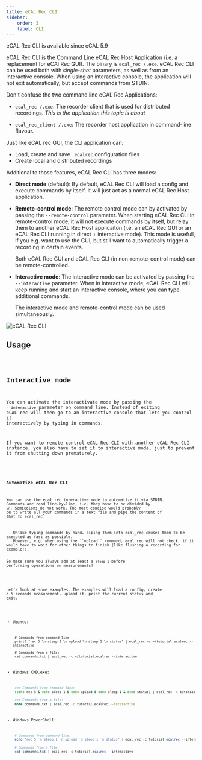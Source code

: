 ```yaml
---
title: eCAL Rec CLI
sidebar:
    order: 3
    label: CLI
---
```




<Aside>
   eCAL Rec CLI is available since eCAL 5.9
</Aside>

eCAL Rec CLI is the Command Line eCAL Rec Host Application (i.e. a replacement for eCAl Rec GUI).
The binary is `ecal_rec /.exe`. eCAL Rec CLI can be used both with *single-shot* parameters, as well as from an interactive console.
When using an interactive console, the application will not exit automatically, but accept commands from STDIN.

<Aside type="caution" title="Important">
   Don't confuse the two command line eCAL Rec Applications:
   
   - `ecal_rec /.exe`: The recorder client that is used for distributed recordings.
     *This is the application this topic is about*

   - `ecal_rec_client /.exe`: The recorder host application in command-line flavour.
</Aside>

Just like eCAL rec GUI, the CLI application can:

- Load, create and save `.ecalrec` configuration files
- Create local and distributed recordings

Additional to those features, eCAL Rec CLI has three modes:

- **Direct mode** (default): By default, eCAL Rec CLI will load a config and execute commands by itself.
  It will just act as a normal eCAL Rec Host application.

- **Remote-control mode**: The remote control mode can by activated by passing the ``--remote-control`` parameter.
  When starting eCAL Rec CLI in remote-control mode, it will not execute commands by itself, but relay them to another eCAL Rec Host applicaiton (i.e. an eCAL Rec GUI or an eCAL Rec CLI running in direct + interactive mode).
  This mode is usefull, if you e.g. want to use the GUI, but still want to automatically trigger a recording in certain events.

  Both eCAL Rec GUI and eCAL Rec CLI (in non-remote-control mode) can be remote-controlled.

- **Interactive mode**: The interactive mode can be activated by passing the ``--interactive`` parameter.
  When in interactive mode, eCAL Rec CLI will keep running and start an interactive console, where you can type additional commands.
  
  The interactive mode and remote-control mode can be used simultaneously.

![eCAL Rec CLI](../../../../../assets/rec_server_cli.png)

## Usage
<Code code={recServerCliUsageTXT} lang="text" title="rec_server_cli_usage.txt"/>

## Interactive mode

You can activate the interactivate mode by passing the ``--interactive`` parameter on command line.
Instead of exiting eCAL rec will then go to an interactive console that lets you control it interactively by typing in commands.

If you want to remote-control eCAL Rec CLI with another eCAL Rec CLI instance, you also have to set it to interactive mode, just to prevent it from shutting down prematurely.

<Code code={recServerCliInteractiveHelpTXT} lang="text" title="rec_server_cli_interactive_help.txt"/>

### Automatize eCAL Rec CLI

You can use the ecal_rec interactive mode to automatize it via STDIN.
Commands are read line-by-line, i.e. they have to be divided by ``\n``.
Semicolons do not work.
The most concise would probably be to write all your commands in a text file and pipe the content of that to ecal_rec.

<Aside type="caution" title="Important">
   Unlike typing commands by hand, piping them into ecal_rec causes them to be executed as fast as possible.
   However, e.g. when using the ``upload`` command, ecal_rec will not check, if it would have to wait for other things to finish (like flushing a recording for example!).

   So make sure you always add at least a ``sleep 1`` before performing operations on measurements!
</Aside>

Let's look at some examples.
The examples will load a config, create a 5 seconds measurement, upload it, print the current status and exit.


- Ubuntu:
    ```shell
     # Commands from command line:
     printf "rec 5 \n sleep 1 \n upload \n sleep 1 \n status" | ecal_rec -c ~/tutorial.ecalrec --interactive

     # Commands from a file:
     cat commands.txt | ecal_rec -c ~/tutorial.ecalrec --interactive
     ```

- Windows CMD.exe:
    ```bat 
     rem Commands from command line:
     (echo rec 5 & echo sleep 1 & echo upload & echo sleep 1 & echo status) | ecal_rec -c tutorial.ecalrec --interactive

     rem Commands from a file:
     more commands.txt | ecal_rec -c tutorial.ecalrec --interactive
    ```

- Windows PowerShell:
    ```powershell
     # Commands from command line:
     echo "rec 5 `n sleep 1 `n upload `n sleep 1 `n status" | ecal_rec -c tutorial.ecalrec --interactive

     # Commands from a file:
     cat commands.txt | ecal_rec -c tutorial.ecalrec --interactive
    ```
